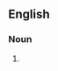 ==English==

===Noun===
{{head|en|noun plural form|head=[[taxicab]] [[distance]]s}}

# {{plural of|taxicab distance|lang=en}}
